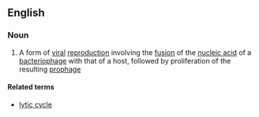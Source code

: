 ==English==

===Noun===
{{wikipedia}}
{{en-noun|head=[[lysogenic]] [[cycle]]}}

#{{biology}} A form of [[viral]] [[reproduction]] involving the [[fusion]] of the [[nucleic acid]] of a [[bacteriophage]] with that of a host, followed by proliferation of the resulting [[prophage]]

====Related terms====
*[[lytic cycle]]